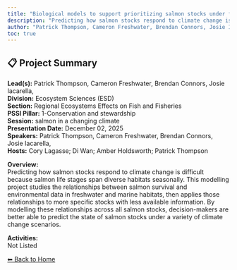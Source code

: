 ```yaml
---
title: "Biological models to support prioritizing salmon stocks under future climates"
description: "Predicting how salmon stocks respond to climate change is difficult because salmon life stages span diverse habitats seasonally. This modelling project studies the relationships between salmon survival and environmental data in freshwater and marine habitats, then applies those relationships to more specific stocks with less available information.  By modelling these relationships across all salmon stocks, decision-makers are better able to predict the state of salmon stocks under a variety of climate change scenarios."
author: "Patrick Thompson, Cameron Freshwater, Brendan Connors, Josie Iacarella, "
toc: true
---
```


## 📋 Project Summary

**Lead(s):** Patrick Thompson, Cameron Freshwater, Brendan Connors, Josie Iacarella,   
**Division:** Ecosystem Sciences (ESD)  
**Section:** Regional Ecosystems Effects on Fish and Fisheries  
**PSSI Pillar:** 1-Conservation and stewardship  
**Session:** salmon in a changing climate  
**Presentation Date:** December 02, 2025  
**Speakers:** Patrick Thompson, Cameron Freshwater, Brendan Connors, Josie Iacarella,   
**Hosts:** Cory Lagasse; Di Wan; Amber Holdsworth; Patrick Thompson  

**Overview:**  
Predicting how salmon stocks respond to climate change is difficult because salmon life stages span diverse habitats seasonally. This modelling project studies the relationships between salmon survival and environmental data in freshwater and marine habitats, then applies those relationships to more specific stocks with less available information.  By modelling these relationships across all salmon stocks, decision-makers are better able to predict the state of salmon stocks under a variety of climate change scenarios.   

**Activities:**  
Not Listed

[⬅ Back to Home](../index.qmd)
